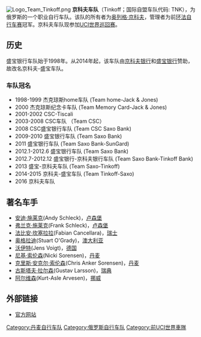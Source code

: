 [[File:Logo_Team_Tinkoff.png|thumb]]
'''京科夫车队'''（Tinkoff；国际自盟车队代码: TNK），为俄罗斯的一个职业自行车队。该队的所有者为[[奥列格·京科夫|奥列格·京科夫]]，管理者为前[[环法自行车赛|环法自行车赛]]冠军{{Link-en|布雅内·里斯|Bjarne Riis}}。京科夫车队现参加[[UCI世界巡迴賽|UCI世界巡回赛]]。

== 历史 ==
盛宝银行车队始于1998年。从2014年起，该车队由[[京科夫银行|京科夫银行]]和[[盛宝银行|盛宝银行]]赞助，故改名京科夫-盛宝车队。

=== 车队冠名 ===
*1998-1999       杰克琼斯home车队 (Team home-Jack & Jones)
*2000            杰克琼斯纪念卡车队 (Team Memory Card-Jack & Jones)
*2001-2002       CSC-Tiscali
*2003-2008       CSC车队 （Team CSC）
*2008            CSC盛宝银行车队 (Team CSC Saxo Bank)
*2009-2010       盛宝银行车队 (Team Saxo Bank)
*2011            盛宝银行车队 (Team Saxo Bank-SunGard)
*2012.1-2012.6   盛宝银行车队 (Team Saxo Bank)
*2012.7-2012.12  盛宝银行-京科夫银行车队 (Team Saxo Bank-Tinkoff Bank)
*2013            盛宝-京科夫车队 (Team Saxo-Tinkoff)
*2014-2015       京科夫-盛宝车队 (Team Tinkoff-Saxo)
*2016            京科夫车队

== 著名车手 ==
*[[安迪·施莱克|安迪·施莱克]](Andy Schleck)，[[卢森堡|卢森堡]]
*[[弗兰克·施莱克|弗兰克·施莱克]](Frank Schleck)，[[卢森堡|卢森堡]]
*[[法比安·坎塞拉拉|法比安·坎塞拉拉]](Fabian Cancellara)，[[瑞士|瑞士]]
*[[奥格拉迪|奥格拉迪]](Stuart O'Grady)，[[澳大利亚|澳大利亚]]
*[[沃伊特|沃伊特]](Jens Voigt)，[[德国|德国]]
*[[尼基·索伦森|尼基·索伦森]](Nicki Sorensen)，[[丹麦|丹麦]]
*[[克里斯·安克尔·索伦森|克里斯·安克尔·索伦森]](Chris Anker Sorensen)，[[丹麦|丹麦]]
*[[古斯塔夫·拉尔森|古斯塔夫·拉尔森]](Gustav Larsson)，[[瑞典|瑞典]]
*[[阿尔维森|阿尔维森]](Kurt-Asle Arvesen)，[[挪威|挪威]]

== 外部链接 ==
{{commons|Team CSC}}
* [http://www.tinkoffsaxo.com/ 官方网站] {{Wayback|url=http://www.tinkoffsaxo.com/ |date=20190817234146 }}

[[Category:丹麦自行车队|Category:丹麦自行车队]]
[[Category:俄罗斯自行车队|Category:俄罗斯自行车队]]
[[Category:前UCI世界車隊|Category:前UCI世界車隊]]